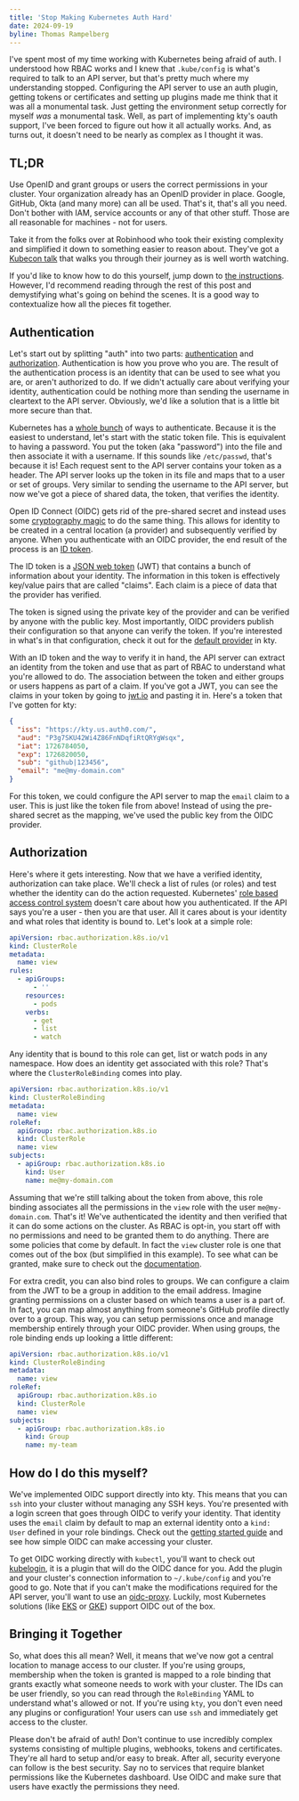 ```yaml
---
title: 'Stop Making Kubernetes Auth Hard'
date: 2024-09-19
byline: Thomas Rampelberg
---
```


I've spent most of my time working with Kubernetes being afraid of auth. I
understood how RBAC works and I knew that `.kube/config` is what's required to
talk to an API server, but that's pretty much where my understanding stopped.
Configuring the API server to use an auth plugin, getting tokens or certificates
and setting up plugins made me think that it was all a monumental task. Just
getting the environment setup correctly for myself _was_ a monumental task.
Well, as part of implementing kty's oauth support, I've been forced to figure
out how it all actually works. And, as turns out, it doesn't need to be nearly
as complex as I thought it was.

## TL;DR

Use OpenID and grant groups or users the correct permissions in your cluster.
Your organization already has an OpenID provider in place. Google, GitHub, Okta
(and many more) can all be used. That's it, that's all you need. Don't bother
with IAM, service accounts or any of that other stuff. Those are all reasonable
for machines - not for users.

Take it from the folks over at Robinhood who took their existing complexity and
simplified it down to something easier to reason about. They've got a [Kubecon
talk][robinhood-talk] that walks you through their journey as is well worth
watching.

If you'd like to know how to do this yourself, jump down to
[the instructions](#how-do-i-do-this-myself). However, I'd recommend reading
through the rest of this post and demystifying what's going on behind the
scenes. It is a good way to contextualize how all the pieces fit together.

[robinhood-talk]: https://youtu.be/aBUGtu-venk?si=KvF3H8PANOxeFwzl

## Authentication

Let's start out by splitting "auth" into two parts: [authentication][authn] and
[authorization][authz]. Authentication is how you prove who you are. The result
of the authentication process is an identity that can be used to see what you
are, or aren't authorized to do. If we didn't actually care about verifying your
identity, authentication could be nothing more than sending the username in
cleartext to the API server. Obviously, we'd like a solution that is a little
bit more secure than that.

[authn]: https://en.wikipedia.org/wiki/Authentication
[authz]: https://en.wikipedia.org/wiki/Authorization

Kubernetes has a [whole bunch][auth-plugins] of ways to authenticate. Because it
is the easiest to understand, let's start with the static token file. This is
equivalent to having a password. You put the token (aka "password") into the
file and then associate it with a username. If this sounds like `/etc/passwd`,
that's because it is! Each request sent to the API server contains your token as
a header. The API server looks up the token in its file and maps that to a user
or set of groups. Very similar to sending the username to the API server, but
now we've got a piece of shared data, the token, that verifies the identity.

Open ID Connect (OIDC) gets rid of the pre-shared secret and instead uses some
[cryptography magic][pki] to do the same thing. This allows for identity to be
created in a central location (a provider) and subsequently verified by anyone.
When you authenticate with an OIDC provider, the end result of the process is an
[ID token][oidc-id-token].

[pki]: https://en.wikipedia.org/wiki/Public-key_cryptography

The ID token is a [JSON web token][jwt] (JWT) that contains a bunch of
information about your identity. The information in this token is effectively
key/value pairs that are called "claims". Each claim is a piece of data that the
provider has verified.

The token is signed using the private key of the provider and can be verified by
anyone with the public key. Most importantly, OIDC providers publish their
configuration so that anyone can verify the token. If you're interested in
what's in that configuration, check it out for the [default
provider][oidc-config] in kty.

[jwt]: https://jwt.io/introduction

With an ID token and the way to verify it in hand, the API server can extract an
identity from the token and use that as part of RBAC to understand what you're
allowed to do. The association between the token and either groups or users
happens as part of a claim. If you've got a JWT, you can see the claims in your
token by going to [jwt.io](https://jwt.io) and pasting it in. Here's a token
that I've gotten for kty:

```JSON
{
  "iss": "https://kty.us.auth0.com/",
  "aud": "P3g7SKU42Wi4Z86FnNDqfiRtQRYgWsqx",
  "iat": 1726784050,
  "exp": 1726820050,
  "sub": "github|123456",
  "email": "me@my-domain.com"
}
```

For this token, we could configure the API server to map the `email` claim to a
user. This is just like the token file from above! Instead of using the
pre-shared secret as the mapping, we've used the public key from the OIDC
provider.

[auth-plugins]:
  https://kubernetes.io/docs/reference/access-authn-authz/authentication/
[oidc-id-token]: https://auth0.com/docs/secure/tokens/id-tokens
[oidc-config]: https://kty.us.auth0.com/.well-known/openid-configuration
[rbac]: https://kubernetes.io/docs/reference/access-authn-authz/rbac/

## Authorization

Here's where it gets interesting. Now that we have a verified identity,
authorization can take place. We'll check a list of rules (or roles) and test
whether the identity can do the action requested. Kubernetes' [role based access
control system][rbac] doesn't care about how you authenticated. If the API says
you're a user - then you are that user. All it cares about is your identity and
what roles that identity is bound to. Let's look at a simple role:

```yaml
apiVersion: rbac.authorization.k8s.io/v1
kind: ClusterRole
metadata:
  name: view
rules:
  - apiGroups:
      - ''
    resources:
      - pods
    verbs:
      - get
      - list
      - watch
```

Any identity that is bound to this role can get, list or watch pods in any
namespace. How does an identity get associated with this role? That's where the
`ClusterRoleBinding` comes into play.

```yaml
apiVersion: rbac.authorization.k8s.io/v1
kind: ClusterRoleBinding
metadata:
  name: view
roleRef:
  apiGroup: rbac.authorization.k8s.io
  kind: ClusterRole
  name: view
subjects:
  - apiGroup: rbac.authorization.k8s.io
    kind: User
    name: me@my-domain.com
```

Assuming that we're still talking about the token from above, this role binding
associates all the permissions in the `view` role with the user
`me@my-domain.com`. That's it! We've authenticated the identity and then
verified that it can do some actions on the cluster. As RBAC is opt-in, you
start off with no permissions and need to be granted them to do anything. There
are some policies that come by default. In fact the `view` cluster role is one
that comes out of the box (but simplified in this example). To see what can be
granted, make sure to check out the [documentation][rbac].

For extra credit, you can also bind roles to groups. We can configure a claim
from the JWT to be a group in addition to the email address. Imagine granting
permissions on a cluster based on which teams a user is a part of. In fact, you
can map almost anything from someone's GitHub profile directly over to a group.
This way, you can setup permissions once and manage membership entirely through
your OIDC provider. When using groups, the role binding ends up looking a little
different:

```yaml
apiVersion: rbac.authorization.k8s.io/v1
kind: ClusterRoleBinding
metadata:
  name: view
roleRef:
  apiGroup: rbac.authorization.k8s.io
  kind: ClusterRole
  name: view
subjects:
  - apiGroup: rbac.authorization.k8s.io
    kind: Group
    name: my-team
```

[rbac]: https://kubernetes.io/docs/reference/access-authn-authz/rbac/

## How do I do this myself?

We've implemented OIDC support directly into kty. This means that you can `ssh`
into your cluster without managing any SSH keys. You're presented with a login
screen that goes through OIDC to verify your identity. That identity uses the
`email` claim by default to map an external identity onto a `kind: User` defined
in your role bindings. Check out the [getting started guide](/getting-started)
and see how simple OIDC can make accessing your cluster.

To get OIDC working directly with `kubectl`, you'll want to check out
[kubelogin](https://github.com/int128/kubelogin?tab=readme-ov-file), it is a
plugin that will do the OIDC dance for you. Add the plugin and your cluster's
connection information to `~/.kube/config` and you're good to go. Note that if
you can't make the modifications required for the API server, you'll want to use
an [oidc-proxy](https://github.com/TremoloSecurity/kube-oidc-proxy). Luckily,
most Kubernetes solutions (like [EKS][eks-oidc] or [GKE][gke-oidc]) support OIDC
out of the box.

[eks-oidc]:
  https://docs.aws.amazon.com/eks/latest/userguide/authenticate-oidc-identity-provider.html
[gke-oidc]: https://cloud.google.com/kubernetes-engine/docs/how-to/oidc

## Bringing it Together

So, what does this all mean? Well, it means that we've now got a central
location to manage access to our cluster. If you're using groups, membership
when the token is granted is mapped to a role binding that grants exactly what
someone needs to work with your cluster. The IDs can be user friendly, so you
can read through the `RoleBinding` YAML to understand what's allowed or not. If
you're using `kty`, you don't even need any plugins or configuration! Your users
can use `ssh` and immediately get access to the cluster.

Please don't be afraid of auth! Don't continue to use incredibly complex systems
consisting of multiple plugins, webhooks, tokens and certificates. They're all
hard to setup and/or easy to break. After all, security everyone can follow is
the best security. Say no to services that require blanket permissions like the
Kubernetes dashboard. Use OIDC and make sure that users have exactly the
permissions they need.
